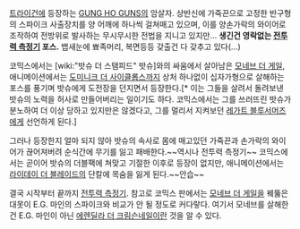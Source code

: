 [[트라이건]]에 등장하는 [[GUNG HO GUNS]]의 암살자.
상반신에 가죽끈으로 고정한 반구형의 스파이크 사출장치를 양 어깨에 하나씩 걸쳐매고 있으며, 이를 양손가락의 와이어로 조작하여 전방위로 발사하는 무시무시한 전법을 지니고 있지만… '''생긴건 영락없는 [[전투력 측정기]] 포스.''' 뱁새눈에 뾰족머리, 복면등등 갖출건 다 갖추고 있다(…)

코믹스에서는 [wiki:"밧슈 더 스탬피드" 밧슈]와의 싸움에서 살아남은 [[모네브 더 게일]], 애니메이션에서는 [[도미니크 더 사이클롭스]]까지 상처 하나없이 십자가형으로 살해하는 포스를 풍기며 밧슈에게 도전장을 던지면서 등장한다.[* 이는 그들을 살려서 돌려보낸 밧슈의 노력을 허사로 만들어버리는 일이기도 하다. 코믹스에서는 그를 쓰러뜨린 밧슈가 분노하여 더 이상 당하고 있지만은 않겠다고, 그를 멀리서 지켜보던 [[레가트 블루서머즈]]에게 선언하게 된다.]

그러나 등장한지 얼마 되지 않아 밧슈의 속사로 몸에 매고있던 가죽끈과 손가락의 와이어가 끊어져버려 순식간에 무기를 잃고 패배한다.~~역시나 전투력 측정기~~ 코믹스에서는 곧이어 밧슈의 더블팩에 쳐맞고 기절한 이후로 등장이 없지만, 애니메이션에서는 [[라이데이 더 블레이드]]의 단칼에 목숨을 잃게 된다.~~안습~~

결국 시작부터 끝까지 [[전투력 측정기]]. 참고로 코믹스 판에서는 [[모네브 더 게일]]을 꿰뚫은 대못이 E.G. 마인의 스파이크와 비교가 안 될 정도로 커다랗다. 여기서 모네브를 살해한건 E.G. 마인이 아닌 [[에렌딜라 더 크림슨네일]]이란 것을 알 수 있다.
